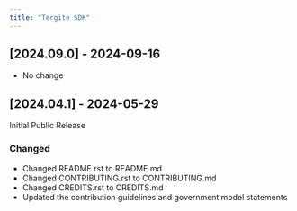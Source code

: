 ```yaml
---
title: "Tergite SDK"
---
```


## [2024.09.0] - 2024-09-16

- No change

## [2024.04.1] - 2024-05-29

Initial Public Release

### Changed

- Changed README.rst to README.md
- Changed CONTRIBUTING.rst to CONTRIBUTING.md
- Changed CREDITS.rst to CREDITS.md
- Updated the contribution guidelines and government model statements
